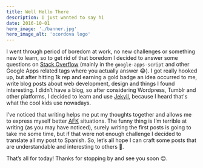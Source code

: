 ```yaml
---
title: Well Hello There
description: I just wanted to say hi
date: 2016-10-01
hero_image: './banner.jpg'
hero_image_alt: 'ocordova logo'
---
```


I went through period of boredom at work, no new challenges or something new to learn, so to get rid of that boredom I decided to answer some questions on [Stack Overflow](http://stackoverflow.com/users/3075569/ocordova) (mainly in the `google-apps-script` and other Google Apps related tags where you actually answer 😂). I got really hooked up, but after hitting 1k rep and earning a gold badge an idea occurred to me, write blog posts about web development, design and things I found interesting. I didn’t have a blog, so after considering Wordpress, Tumblr and other platforms, I decided to learn and use [Jekyll](https://jekyllrb.com/), because I heard that's what the cool kids use nowadays.

I’ve noticed that writing helps me put my thoughts together and allows me to express myself better [AFK](http://www.urbandictionary.com/define.php?term=afk) situations. The funny thing is I’m terrible at writing (as you may have noticed), surely writing the first posts is going to take me some time, but if that were not enough challenge I decided to translate all my post to Spanish. So, let’s all hope I can craft some posts that are understandable and interesting to others 🤞.

That’s all for today! Thanks for stopping by and see you soon 😊.
